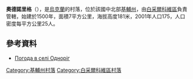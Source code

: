 {{coord|49|41|20|N|30|13|52|E|scale:30000|display=title}}

'''奧德諾里格'''（{{lang-uk|Одноріг}}），是[[烏克蘭|烏克蘭]]的村落，位於該國中北部[[基輔州|基輔州]]，由[[白采爾科維區|白采爾科維區]]負責管轄，始建於1500年，面積7平方公里，海拔高度181米，2001年人口175，人口密度每平方公里25人。

==參考資料==
* [http://weather.in.ua/ua/kievskaja/18488 Погода в селі Одноріг] {{Wayback|url=http://weather.in.ua/ua/kievskaja/18488 |date=20160509124810 }}

{{DEFAULTSORT:Одноріг}}
[[Category:基輔州村落|Category:基輔州村落]]
[[Category:白采爾科維區村落|Category:白采爾科維區村落]]


{{Kiev-geo-stub}}